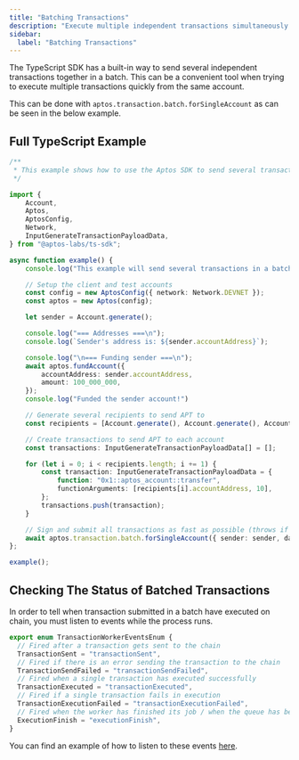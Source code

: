 ```yaml
---
title: "Batching Transactions"
description: "Execute multiple independent transactions simultaneously from a single account using batch transaction processing"
sidebar:
  label: "Batching Transactions"
---
```


The TypeScript SDK has a built-in way to send several independent transactions together in a batch. This can be a convenient tool when trying to execute multiple transactions quickly from the same account.

This can be done with `aptos.transaction.batch.forSingleAccount` as can be seen in the below example.

## Full TypeScript Example

```typescript filename="batch.ts"
/**
 * This example shows how to use the Aptos SDK to send several transactions in a batch.
 */

import {
    Account,
    Aptos,
    AptosConfig,
    Network,
    InputGenerateTransactionPayloadData,
} from "@aptos-labs/ts-sdk";

async function example() {
    console.log("This example will send several transactions in a batch.");

    // Setup the client and test accounts
    const config = new AptosConfig({ network: Network.DEVNET });
    const aptos = new Aptos(config);

    let sender = Account.generate();

    console.log("=== Addresses ===\n");
    console.log(`Sender's address is: ${sender.accountAddress}`);

    console.log("\n=== Funding sender ===\n");
    await aptos.fundAccount({
        accountAddress: sender.accountAddress,
        amount: 100_000_000,
    });  
    console.log("Funded the sender account!")

    // Generate several recipients to send APT to
    const recipients = [Account.generate(), Account.generate(), Account.generate()];

    // Create transactions to send APT to each account
    const transactions: InputGenerateTransactionPayloadData[] = [];

    for (let i = 0; i < recipients.length; i += 1) {
        const transaction: InputGenerateTransactionPayloadData = {
            function: "0x1::aptos_account::transfer",
            functionArguments: [recipients[i].accountAddress, 10],
        };
        transactions.push(transaction);
    }

    // Sign and submit all transactions as fast as possible (throws if any error)
    await aptos.transaction.batch.forSingleAccount({ sender: sender, data: transactions });
};

example();
```

## Checking The Status of Batched Transactions

In order to tell when transaction submitted in a batch have executed on chain, you must listen to events while the process runs.

```typescript filename="transaction-worker-events.ts"
export enum TransactionWorkerEventsEnum {
  // Fired after a transaction gets sent to the chain
  TransactionSent = "transactionSent",
  // Fired if there is an error sending the transaction to the chain
  TransactionSendFailed = "transactionSendFailed",
  // Fired when a single transaction has executed successfully
  TransactionExecuted = "transactionExecuted",
  // Fired if a single transaction fails in execution
  TransactionExecutionFailed = "transactionExecutionFailed",
  // Fired when the worker has finished its job / when the queue has been emptied
  ExecutionFinish = "executionFinish",
}
```

You can find an example of how to listen to these events [here](https://github.com/aptos-labs/aptos-ts-sdk/blob/main/examples/typescript/batch_funds.ts#L108).
